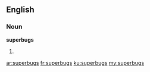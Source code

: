 ==English==

===Noun===
'''superbugs'''

# {{plural of|superbug}}

[[ar:superbugs]]
[[fr:superbugs]]
[[ku:superbugs]]
[[my:superbugs]]